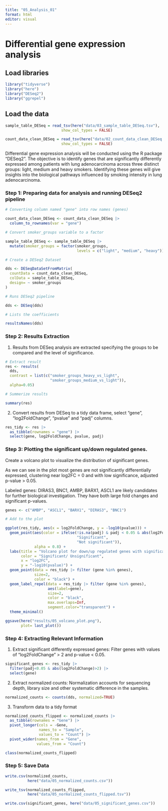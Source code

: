 ```yaml
---
title: "05_Analysis_01"
format: html
editor: visual
---
```


# Differential gene expression analysis

## Load libraries

```r

library("tidyverse")
library("here")
library("DESeq2")
library("ggrepel")
```

## Load the data

```r

sample_table_DESeq = read_tsv(here("data/03_sample_table_DESeq.tsv"),
                         show_col_types = FALSE)

count_data_clean_DESeq = read_tsv(here("data/02_count_data_clean_DESeq.tsv"),
                         show_col_types = FALSE)
```

Differential gene expression analysis will be conducted using the R package "DESeq2". The objective is to identify genes that are significantly differently expressed among patients with lung adenocarcinoma across three distinct groups: light, medium and heavy smokers. Identifying these genes will give insights into the biological pathways influenced by smoking intensity in lung adenocarcinoma.

### Step 1: Preparing data for analysis and running DESeq2 pipeline

```r

# Converting column named "gene" into row names (genes)

count_data_clean_DESeq <- count_data_clean_DESeq |>
  column_to_rownames(var = "gene")

# Convert smoker_groups variable to a factor

sample_table_DESeq <- sample_table_DESeq |>
  mutate(smoker_groups = factor(smoker_groups, 
                                levels = c("light", "medium", "heavy")))

# Create a DESeq2 Dataset

dds <- DESeqDataSetFromMatrix(
  countData = count_data_clean_DESeq, 
  colData = sample_table_DESeq,
  design= ~ smoker_groups
)

# Runs DESeq2 pipeline

dds <- DESeq(dds)

# Lists the coefficients

resultsNames(dds) 
```

### Step 2: Results Extraction

1.  Results from DESeq analysis are extracted specifying the groups to be compared and the level of significance.

```r

# Extract result
res <- results(
  dds, 
  contrast = list(c("smoker_groups_heavy_vs_light", 
                    "smoker_groups_medium_vs_light")),
  alpha=0.05)

# Summerize results

summary(res)
```

2.  Convert results from DESeq to a tidy data frame, select "gene", "log2FoldChange", "pvalue" and "padj" columns.

```r

res_tidy <- res |>
  as_tibble(rownames = "gene") |>
  select(gene, log2FoldChange, pvalue, padj)
```

### Step 3: Plotting the significant up/down regulated genes.

Create a volcano plot to visualize the distribution of significant genes.

As we can see in the plot most genes are not significantly differentially expressed, clustering near log2FC = 0 and with low significance, adjusted p-value \> 0.05.

Labeled genes: DIRAS3, BNC1, AMBP, BARX1, ASCL1 are likely candidates for further biological investigation. They have both large fold changes and significant p-values.

```r

genes <- c("AMBP", "ASCL1", "BARX1", "DIRAS3", "BNC1")

# Add to the plot

ggplot(res_tidy, aes(x = log2FoldChange, y = -log10(pvalue))) +
  geom_point(aes(color = ifelse(!is.na(padj) & padj < 0.05 & abs(log2FoldChange) > 2,
                                "Significant", 
                                "Not significant")),
             alpha = 0.8) +
  labs(title = "Volcano plot for down/up regulated genes with significance < 0.05",
       color = "Significant/ Unsignificant", 
       x = "log2FC",
       y = "-log10(pvalue)") +
  geom_point(data = res_tidy |> filter (gene %in% genes), 
             size=2,
             color = "black") +
  geom_label_repel(data = res_tidy |> filter (gene %in% genes), 
                   aes(label=gene),
                   size=2,
                   color = "black", 
                   max.overlaps=Inf,
                   segment.color="transparent") +
  theme_minimal()

ggsave(here("results/05_volcano_plot.png"),
       plot= last_plot())
```

### Step 4: Extracting Relevant Information

1.  Extract significant differently expressed genes: Filter genes with values of "log2FoldChange" \> 2 and p-value \< 0.05.

```r

significant_genes <- res_tidy |>
  filter(padj<0.05 & abs(log2FoldChange)>2) |>
  select(gene)
```

2.  Extract normalized counts: Normalization accounts for sequencing depth, library size and other systematic difference in the samples.

```r

normalized_counts <- counts(dds, normalized=TRUE)
```

3.  Transform data to a tidy format

```r

normalized_counts_flipped <- normalized_counts |>
  as_tibble(rownames = "Gene") |>
  pivot_longer(cols = -Gene, 
               names_to = "Sample", 
               values_to = "Count") |>
  pivot_wider(names_from = "Gene", 
              values_from = "Count")
```

```r
class(normalized_counts_flipped)
```

### Step 5: Save Data

```r

write.csv(normalized_counts, 
          here("data/05_normalized_counts.csv"))
```

```r

write_tsv(normalized_counts_flipped, 
          here("data/05_normalized_counts_flipped.tsv"))
```

```r

write.csv(significant_genes, here("data/05_significant_genes.csv"))
```
